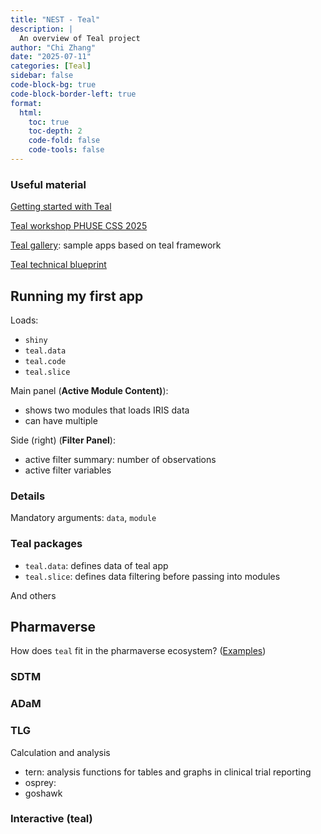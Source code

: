 ```yaml
---
title: "NEST - Teal"
description: |
  An overview of Teal project
author: "Chi Zhang"
date: "2025-07-11"
categories: [Teal]
sidebar: false
code-block-bg: true
code-block-border-left: true
format: 
  html:
    toc: true
    toc-depth: 2
    code-fold: false
    code-tools: false
---
```




### Useful material

[Getting started with Teal](https://insightsengineering.github.io/teal/latest-tag/articles/getting-started-with-teal.html)

[Teal workshop PHUSE CSS 2025](https://pharmaverse.github.io/tealworkshop-phusecss2025/exercise_1.html)


[Teal gallery](https://insightsengineering.github.io/teal.gallery/):  sample apps based on teal framework


[Teal technical blueprint](https://insightsengineering.github.io/teal/latest-tag/articles/blueprint/index.html)



## Running my first app 

Loads: 

- `shiny` 
- `teal.data`
- `teal.code`
- `teal.slice`


Main panel (**Active Module Content)**): 

- shows two modules that loads IRIS data 
- can have multiple



Side (right) (**Filter Panel**): 

- active filter summary: number of observations
- active filter variables


### Details

Mandatory arguments: `data`, `module`


### Teal packages

- `teal.data`: defines data of teal app
- `teal.slice`: defines data filtering before passing into modules

And others


## Pharmaverse

How does `teal` fit in the pharmaverse ecosystem? ([Examples](https://pharmaverse.github.io/examples/))

### SDTM


### ADaM


### TLG


Calculation and analysis

- tern: analysis functions for tables and graphs in clinical trial reporting
- osprey: 
- goshawk


### Interactive (teal)











